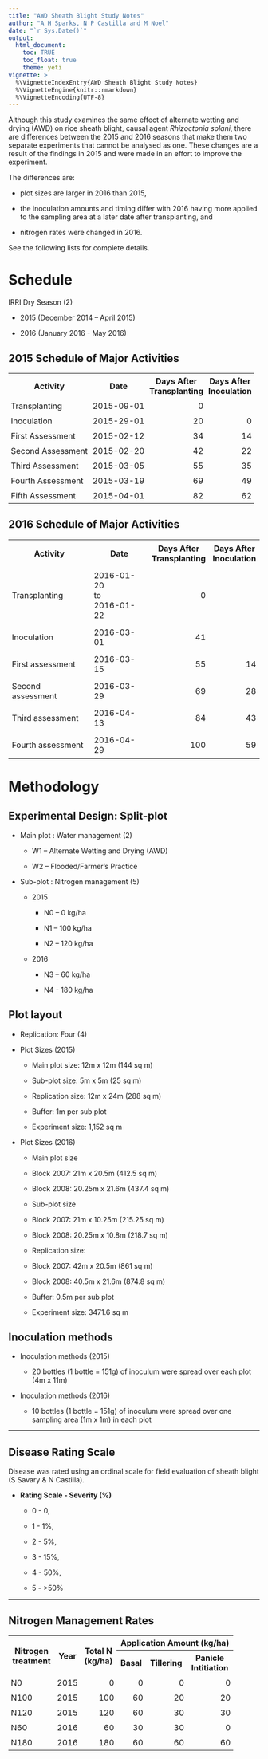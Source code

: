 ```yaml
---
title: "AWD Sheath Blight Study Notes"
author: "A H Sparks, N P Castilla and M Noel"
date: "`r Sys.Date()`"
output:
  html_document:
    toc: TRUE
    toc_float: true
    theme: yeti
vignette: >
  %\VignetteIndexEntry{AWD Sheath Blight Study Notes}
  %\VignetteEngine{knitr::rmarkdown}
  %\VignetteEncoding{UTF-8}
---
```


Although this study examines the same effect of alternate wetting and drying
(AWD) on rice sheath blight, causal agent _Rhizoctonia solani_, there are
differences between the 2015 and 2016 seasons that make them two separate
experiments that cannot be analysed as one. These changes are a result of the
findings in 2015 and were made in an effort to improve the experiment.

The differences are: 

 - plot sizes are larger in 2016 than 2015,
 
 - the inoculation amounts and timing differ with 2016 having more applied to the sampling area at a later date after transplanting, and
 
 - nitrogen rates were changed in 2016.

See the following lists for complete details.

# Schedule

IRRI Dry Season (2)

-   2015 (December 2014 – April 2015)

-   2016 (January 2016 - May 2016)

## 2015 Schedule of Major Activities

<table>
<tr>
<th style = "padding:5px;">Activity</td>
<th style = "padding:5px;">Date</td>
<th style = "padding:5px;">Days After<br />Transplanting</td>
<th style = "padding:5px;">Days After<br /> Inoculation</td>
</tr>
<tr>
<td style = "padding:5px;">Transplanting</td>
<td style = "padding:5px;">2015-09-01</td>
<td style = "padding:5px; text-align:right;">0</td>
<td style = "padding:5px;"></td>
</tr>
<tr>
<td style = "padding:5px;">Inoculation</td>
<td style = "padding:5px;">2015-29-01</td>
<td style = "padding:5px; text-align:right;">20</td>
<td style = "padding:5px; text-align:right;">0</td>
</tr>
<tr>
<td style = "padding:5px;">First Assessment</td>
<td style = "padding:5px;">2015-02-12</td>
<td style = "padding:5px; text-align:right;x">34</td>
<td style = "padding:5px; text-align:right;">14</td>
</tr>
<tr>
<td style = "padding:5px;">Second Assessment</td>
<td style = "padding:5px;">2015-02-20</td>
<td style = "padding:5px; text-align:right;">42</td>
<td style = "padding:5px; text-align:right;">22</td>
</tr>
<tr>
<td style = "padding:5px;">Third Assessment</td>
<td style = "padding:5px;">2015-03-05</td>
<td style = "padding:5px; text-align:right;">55</td>
<td style = "padding:5px; text-align:right;">35</td>
</tr>
<tr>
<td style = "padding:5px;">Fourth Assessment</td>
<td style = "padding:5px;">2015-03-19</td>
<td style = "padding:5px; text-align:right;">69</td>
<td style = "padding:5px; text-align:right;">49</td>
</tr>
<tr>
<td style = "padding:5px;">Fifth Assessment</td>
<td style = "padding:5px;">2015-04-01</td>
<td style = "padding:5px; text-align:right;">82</td>
<td style = "padding:5px; text-align:right;">62</td>
</tr>
</table>

## 2016 Schedule of Major Activities

<table>
<tr>
<th style="padding:7px">Activity</th>
<th style="padding:7px">Date</th>
<th style="padding:7px">Days After<br />Transplanting</th>
<th style="padding:7px">Days After<br />Inoculation</th>
</tr>

<tr>
<td style="padding:7px">Transplanting</td>
<td style="padding:7px">2016-01-20<br />to<br />2016-01-22</td>
<td style="padding:7px; text-align:right;">0</td>
<td style="padding:7px"></td>
</tr>

<tr>
<td style="padding:7px">Inoculation</td>
<td style="padding:7px">2016-03-01</td>
<td style="padding:7px; text-align:right;">41</td>
<td style = "padding:5px;"></td>
</tr>

<tr>
<td style="padding:7px">First assessment</td>
<td style="padding:7px">2016-03-15</td>
<td style="padding:7px; text-align:right;">55</td>
<td style="padding:7px; text-align:right;">14</td>
</tr>

<tr>
<td style="padding:7px">Second assessment</td>
<td style="padding:7px">2016-03-29</td>
<td style="padding:7px; text-align:right;">69</td>
<td style="padding:7px; text-align:right;">28</td>
</tr>

<tr>
<td style="padding:7px">Third assessment</td>
<td style="padding:7px">2016-04-13</td>
<td style="padding:7px; text-align:right;">84</td>
<td style="padding:7px; text-align:right;">43</td>
</tr>

<tr>
<td style="padding:7px">Fourth assessment</td>
<td style="padding:7px">2016-04-29</td>
<td style="padding:7px; text-align:right;">100</td>
<td style="padding:7px; text-align:right;">59</td>
</tr>
</table>


# Methodology

## Experimental Design: Split-plot

-   Main plot : Water management (2)

    -   W1 – Alternate Wetting and Drying (AWD)

    -   W2 – Flooded/Farmer’s Practice

-   Sub-plot : Nitrogen management (5)

    -   2015

        -   N0 – 0 kg/ha

        -   N1 – 100 kg/ha

        -   N2 – 120 kg/ha

    -   2016

        -   N3 – 60 kg/ha

        -   N4 - 180 kg/ha

## Plot layout

-   Replication: Four (4)

-   Plot Sizes (2015)

    -   Main plot size: 12m x 12m (144 sq m)

    -   Sub-plot size: 5m x 5m (25 sq m)

    -   Replication size: 12m x 24m (288 sq m)

    -   Buffer: 1m per sub plot

    -   Experiment size: 1,152 sq m

-   Plot Sizes (2016)

    -   Main plot size

    -   Block 2007: 21m x 20.5m (412.5 sq m)

    -   Block 2008: 20.25m x 21.6m (437.4 sq m)

    -   Sub-plot size

    -   Block 2007: 21m x 10.25m (215.25 sq m)

    -   Block 2008: 20.25m x 10.8m (218.7 sq m)

    -   Replication size:

    -   Block 2007: 42m x 20.5m (861 sq m)

    -   Block 2008: 40.5m x 21.6m (874.8 sq m)

    -   Buffer: 0.5m per sub plot

    -   Experiment size: 3471.6 sq m
    
## Inoculation methods

-   Inoculation methods (2015)

    -   20 bottles (1 bottle = 151g) of inoculum were spread over each
    plot (4m x 11m)
    
-   Inoculation methods (2016)

    -   10 bottles (1 bottle = 151g) of inoculum were spread over
    one sampling area (1m x 1m) in each plot

------------------------------------------------------------------------

## Disease Rating Scale

Disease was rated using an ordinal scale for field evaluation of sheath blight (S Savary & N Castilla).

-   **Rating Scale - Severity (%)**

    -   0 - 0,

    -   1 - 1%,

    -   2 - 5%,

    -   3 - 15%,

    -   4 - 50%,

    -   5 - &gt;50%

------------------------------------------------------------------------

## Nitrogen Management Rates

<table width="500">
<tr>
<th rowspan="2">
Nitrogen<br>treatment
</th>
<th rowspan="2">
Year
</th>
<th rowspan="2">
Total N<br>(kg/ha)
</th>
<th colspan="4">
Application Amount (kg/ha)
</th>
</tr>
<tr>
<th style = "padding:5px;">
Basal
</th>
<th style = "padding:5px;">
Tillering
</th>
<th style = "padding:5px;">
Panicle<br>Intitiation
</th>
</tr>
<tr>
<td style = "padding:5px;">
N0
</td>
<td style = "padding:5px;">
2015
</td>
<td style = "padding:5px; text-align:right;">
0
</td>
<td style = "padding:5px; text-align:right;">
0
</td>
<td style = "padding:5px; text-align:right;">
0
</td>
<td style = "padding:5px; text-align:right;">
0
</td>
</tr>
<tr>
<td style = "padding:5px;">
N100
</td>
<td style = "padding:5px;">
2015
</td>
<td style = "padding:5px; text-align:right;">
100
</td>
<td style = "padding:5px; text-align:right;">
60
</td>
<td style = "padding:5px; text-align:right;">
20
</td>
<td style = "padding:5px; text-align:right;">
20
</td>
</tr>
<tr>
<td style = "padding:5px;">
N120
</td>
<td style = "padding:5px;">
2015
</td>
<td style = "padding:5px; text-align:right;">
120
</td>
<td style = "padding:5px; text-align:right;">
60
</td>
<td style = "padding:5px; text-align:right;">
30
</td>
<td style = "padding:5px; text-align:right;">
30
</td>
</tr>
<tr>
<td style = "padding:5px;">
N60
</td>
<td style = "padding:5px;">
2016
</td>
<td style = "padding:5px; text-align:right;">
60
</td>
<td style = "padding:5px; text-align:right;">
30
</td>
<td style = "padding:5px; text-align:right;">
30
</td>
<td style = "padding:5px; text-align:right;">
0
</td>
</tr>
<tr>
<td style = "padding:5px;">
N180
</td>
<td style = "padding:5px;">
2016
</td>
<td style = "padding:5px; text-align:right;">
180
</td>
<td style = "padding:5px; text-align:right;">
60
</td>
<td style = "padding:5px; text-align:right;">
60
</td>
<td style = "padding:5px; text-align:right;">
60
</td>
</tr>
</table>
